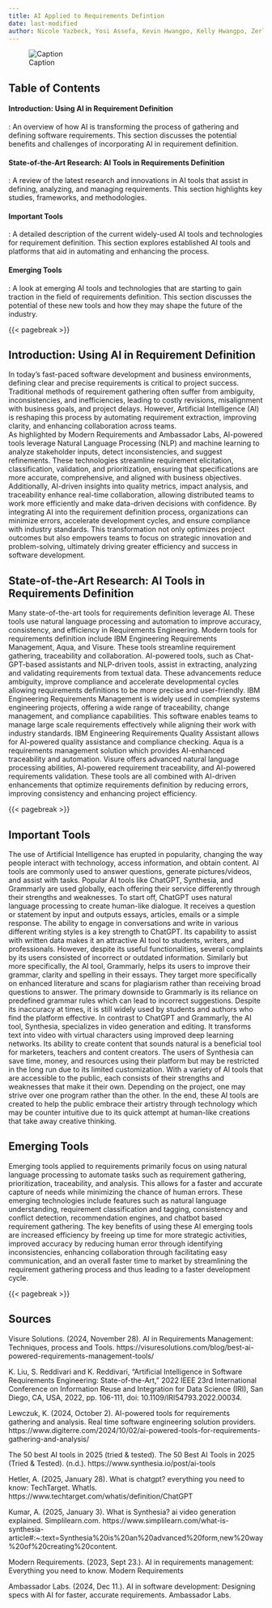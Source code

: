 ```yaml
---
title: AI Applied to Requirements Defintion
date: last-modified
author: Nicole Yazbeck, Yosi Assefa, Kevin Hwangpo, Kelly Hwangpo, Zerlyne N-Simons
---
```


![Caption](OIP.jpg)

## Table of Contents

#### Introduction: Using AI in Requirement Definition

:  An overview of how AI is transforming the process of gathering and defining software requirements. This section discusses the potential benefits and challenges of incorporating AI in requirement definition.

#### State-of-the-Art Research: AI Tools in Requirements Definition

:  A review of the latest research and innovations in AI tools that assist in defining, analyzing, and managing requirements. This section highlights key studies, frameworks, and methodologies.

#### Important Tools

:  A detailed description of the current widely-used AI tools and technologies for requirement definition. This section explores established AI tools and platforms that aid in automating and enhancing the process.

#### Emerging Tools

:  A look at emerging AI tools and technologies that are starting to gain traction in the field of requirements definition. This section discusses the potential of these new tools and how they may shape the future of the industry.

{{< pagebreak >}}

## Introduction: Using AI in Requirement Definition
In today's fast-paced software development and business environments, defining clear and precise requirements is critical to project success. Traditional methods of requirement gathering often suffer from ambiguity, inconsistencies, and inefficiencies, leading to costly revisions, misalignment with business goals, and project delays. However, Artificial Intelligence (AI) is reshaping this process by automating requirement extraction, improving clarity, and enhancing collaboration across teams.  
As highlighted by Modern Requirements and Ambassador Labs, AI-powered tools leverage Natural Language Processing (NLP) and machine learning to analyze stakeholder inputs, detect inconsistencies, and suggest refinements. These technologies streamline requirement elicitation, classification, validation, and prioritization, ensuring that specifications are more accurate, comprehensive, and aligned with business objectives. Additionally, AI-driven insights into quality metrics, impact analysis, and traceability enhance real-time collaboration, allowing distributed teams to work more efficiently and make data-driven decisions with confidence. 
By integrating AI into the requirement definition process, organizations can minimize errors, accelerate development cycles, and ensure compliance with industry standards. This transformation not only optimizes project outcomes but also empowers teams to focus on strategic innovation and problem-solving, ultimately driving greater efficiency and success in software development.  

## State-of-the-Art Research: AI Tools in Requirements Definition
Many state-of-the-art tools for requirements definition leverage AI. These tools use natural language processing and automation to improve accuracy, consistency, and efficiency in Requirements Engineering. Modern tools for requirements definition include IBM Engineering Requirements Management, Aqua, and Visure. These tools streamline requirement gathering, traceability and collaboration. AI-powered tools, such as Chat-GPT-based assistants and NLP-driven tools, assist in extracting, analyzing and validating requirements from textual data. These advancements reduce ambiguity, improve compliance and accelerate developmental cycles allowing requirements definitions to be more precise and user-friendly.
IBM Engineering Requirements Management is widely used in complex systems engineering projects, offering a wide range of traceability, change management, and compliance capabilities. This software enables teams to manage large scale requirements effectively while aligning their work with industry standards. IBM Engineering Requirements Quality Assistant allows for AI-powered quality assistance and compliance checking. Aqua is a requirements management solution which provides AI-enhanced traceability and automation. Visure offers advanced natural language processing abilities, AI-powered requirement traceability, and AI-powered requirements validation. These tools are all combined with AI-driven enhancements that optimize requirements definition by reducing errors, improving consistency and enhancing project efficiency.

{{< pagebreak >}}

## Important Tools
The use of Artificial Intelligence has erupted in popularity, changing the way people interact with technology, access information, and obtain content. AI tools are commonly used to answer questions, generate pictures/videos, and assist with tasks. Popular AI tools like ChatGPT, Synthesia, and Grammarly are used globally, each offering their service differently through their strengths and weaknesses. 
To start off, ChatGPT uses natural language processing to create human-like dialogue. It receives a question or statement by input and outputs essays, articles, emails or a simple response. The ability to engage in conversations and write in various different writing styles is a key strength to ChatGPT. Its capability to assist with written data makes it an attractive AI tool to students, writers, and professionals. However, despite its useful functionalities, several complaints by its users consisted of incorrect or outdated information. 
Similarly but more specifically, the AI tool, Grammarly, helps its users to improve their grammar, clarity and spelling in their essays. They target more specifically on enhanced literature and scans for plagiarism rather than receiving broad questions to answer. The primary downside to Grammarly is its reliance on predefined grammar rules which can lead to incorrect suggestions. Despite its inaccuracy at times, it is still widely used by students and authors who find the platform effective. 
In contrast to ChatGPT and Grammarly, the AI tool, Synthesia, specializes in video generation and editing. It transforms text into video with virtual characters using improved deep learning networks. Its ability to create content that sounds natural is a beneficial tool for marketers, teachers and content creators. The users of Synthesia can save time, money, and resources using their platform but may be restricted in the long run due to its limited customization. 
With a variety of AI tools that are accessible to the public, each consists of their strengths and weaknesses that make it their own. Depending on the project, one may strive over one program rather than the other. In the end, these AI tools are created to help the public embrace their artistry through technology which may be counter intuitive due to its quick attempt at human-like creations that take away creative thinking.


## Emerging Tools
Emerging tools applied to requirements primarily focus on using natural language processing to automate tasks such as requirement gathering, prioritization, traceability, and analysis. This allows for a faster and accurate capture of needs while minimizing the chance of human errors. These emerging technologies include features such as natural language understanding, requirement classification and tagging, consistency and conflict detection, recommendation engines, and chatbot based requirement gathering. The key benefits of using these AI emerging tools are increased efficiency by freeing up time for more strategic activities, improved accuracy by reducing human error through identifying inconsistencies, enhancing collaboration through facilitating easy communication, and an overall faster time to market by streamlining the requirement gathering process and thus leading to a faster development cycle.

{{< pagebreak >}}

## Sources

Visure Solutions. (2024, November 28). AI in Requirements Management: Techniques, process and Tools. https://visuresolutions.com/blog/best-ai-powered-requirements-management-tools/ 

K. Liu, S. Reddivari and K. Reddivari, "Artificial Intelligence in Software Requirements Engineering: State-of-the-Art," 2022 IEEE 23rd International Conference on Information Reuse and Integration for Data Science (IRI), San Diego, CA, USA, 2022, pp. 106-111, doi: 10.1109/IRI54793.2022.00034.

Lewczuk, K. (2024, October 2). AI-powered tools for requirements gathering and analysis. Real time software engineering solution providers. https://www.digiterre.com/2024/10/02/ai-powered-tools-for-requirements-gathering-and-analysis/ 

The 50 best AI tools in 2025 (tried & tested). The 50 Best AI Tools in 2025 (Tried & Tested). (n.d.). https://www.synthesia.io/post/ai-tools

Hetler, A. (2025, January 28). What is chatgpt? everything you need to know: TechTarget. WhatIs. https://www.techtarget.com/whatis/definition/ChatGPT

Kumar, A. (2025, January 3). What is Synthesia? ai video generation explained. Simplilearn.com. https://www.simplilearn.com/what-is-synthesia-article#:~:text=Synthesia%20is%20an%20advanced%20form,new%20way%20of%20creating%20content.

Modern Requirements. (2023, Sept 23.). AI in requirements management: Everything you need to know. Modern Requirements

Ambassador Labs. (2024, Dec 11.). AI in software development: Designing specs with AI for faster, accurate requirements. Ambassador Labs.
